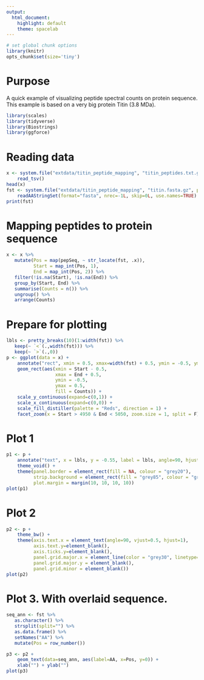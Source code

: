```yaml
---
output: 
  html_document: 
    highlight: default
    theme: spacelab
---
```


<!--
%\VignetteEngine{knitr::rmarkdown}
%\VignetteIndexEntry{VP Misc}
%\VignetteKeyword{vp.mics}
%\VignettePackage{vp.misc}
-->

```r
# set global chunk options
library(knitr)
opts_chunk$set(size='tiny')
```


# Purpose
A quick example of visualizing peptide spectral counts on protein sequence. This example is based on a very big protein Titin (3.8 MDa).


```r
library(scales)
library(tidyverse)
library(Biostrings)
library(ggforce)
```


# Reading data
```r
x <- system.file("extdata/titin_peptide_mapping", "titin_peptides.txt.gz", package = "vp.misc") %>%
    read_tsv()
head(x)
fst <- system.file("extdata/titin_peptide_mapping", "titin.fasta.gz", package = "vp.misc") %>%
    readAAStringSet(format="fasta", nrec=-1L, skip=0L, use.names=TRUE)
print(fst)
```


# Mapping peptides to protein sequence
```r
x <- x %>%
   mutate(Pos = map(pepSeq, ~ str_locate(fst, .x)),
          Start = map_int(Pos, 1),
          End = map_int(Pos, 2)) %>%
   filter(!is.na(Start), !is.na(End)) %>%
   group_by(Start, End) %>%
   summarise(Counts = n()) %>%
   ungroup() %>%
   arrange(Counts)
```

# Prepare for plotting
```r
lbls <- pretty_breaks(10)(1:width(fst)) %>%
   keep(~ `<`(.,width(fst))) %>%
   keep(~ `>`(.,0))
p <- ggplot(data = x) +
    annotate("rect", xmin = 0.5, xmax=width(fst) + 0.5, ymin = -0.5, ymax = 0.5, fill = "grey70") +
    geom_rect(aes(xmin = Start - 0.5,
                  xmax = End + 0.5,
                  ymin = -0.5,
                  ymax = 0.5,
                  fill = Counts)) +
    scale_y_continuous(expand=c(0,1)) +
    scale_x_continuous(expand=c(0,0)) +
    scale_fill_distiller(palette = "Reds", direction = 1) +
    facet_zoom(x = Start > 4950 & End < 5050, zoom.size = 1, split = F)
```


# Plot 1
```r
p1 <- p +
    annotate("text", x = lbls, y = -0.55, label = lbls, angle=90, hjust=1, vjust=0.5) +
    theme_void() +
    theme(panel.border = element_rect(fill = NA, colour = "grey20"),
          strip.background = element_rect(fill = "grey85", colour = "grey20"),
          plot.margin = margin(10, 10, 10, 10))
plot(p1)
```

# Plot 2
```r
p2 <- p +
    theme_bw() +
    theme(axis.text.x = element_text(angle=90, vjust=0.5, hjust=1),
          axis.text.y=element_blank(),
          axis.ticks.y=element_blank(),
          panel.grid.major.x = element_line(color = "grey30", linetype="dashed"),
          panel.grid.major.y = element_blank(),
          panel.grid.minor = element_blank())
plot(p2)
```




# Plot 3. With overlaid sequence.
```r
seq_ann <- fst %>%
   as.character() %>%
   strsplit(split="") %>%
   as.data.frame() %>%
   setNames("AA") %>%
   mutate(Pos = row_number())

p3 <- p2 +   
    geom_text(data=seq_ann, aes(label=AA, x=Pos, y=0)) +
    xlab("") + ylab("")
plot(p3)
```


